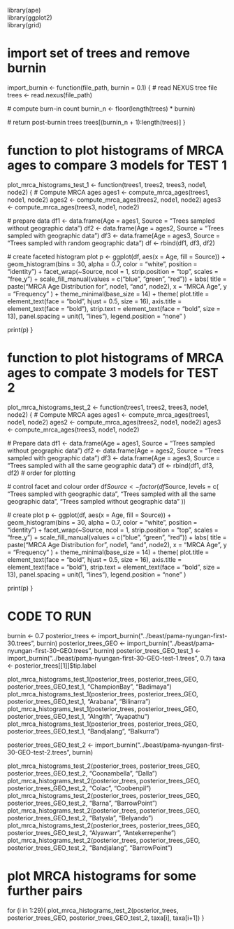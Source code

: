 library(ape)       
library(ggplot2)   
library(grid)  

# import set of trees and remove burnin
import_burnin <- function(file_path, burnin = 0.1) {
  # read NEXUS tree file
  trees <- read.nexus(file_path)
  
  # compute burn-in count
  burnin_n <- floor(length(trees) * burnin)
  
  # return post-burnin trees
  trees[(burnin_n + 1):length(trees)]
}

# function to plot histograms of MRCA ages to compare 3 models for TEST 1
plot_mrca_histograms_test_1 <- function(trees1, trees2, trees3, node1, node2) {
  # Compute MRCA ages
  ages1 <- compute_mrca_ages(trees1, node1, node2)
  ages2 <- compute_mrca_ages(trees2, node1, node2)
  ages3 <- compute_mrca_ages(trees3, node1, node2)

  # prepare data
  df1 <- data.frame(Age = ages1, Source = "Trees sampled without geographic data")
  df2 <- data.frame(Age = ages2, Source = "Trees sampled with geographic data")
  df3 <- data.frame(Age = ages3, Source = "Trees sampled with random geographic data")
  df <- rbind(df1, df3, df2)

  # create faceted histogram plot
  p <- ggplot(df, aes(x = Age, fill = Source)) +
    geom_histogram(bins = 30, alpha = 0.7, color = "white", position = "identity") +
    facet_wrap(~Source, ncol = 1, strip.position = "top", scales = "free_y") +
    scale_fill_manual(values = c("blue", "green", "red")) +
    labs(
      title = paste("MRCA Age Distribution for", node1, "and", node2),
      x = "MRCA Age",
      y = "Frequency"
    ) +
    theme_minimal(base_size = 14) +
    theme(
      plot.title = element_text(face = "bold", hjust = 0.5, size = 16),
      axis.title = element_text(face = "bold"),
      strip.text = element_text(face = "bold", size = 13),
      panel.spacing = unit(1, "lines"),
      legend.position = "none"
    )

  print(p)
}


# function to plot histograms of MRCA ages to compate 3 models for TEST 2
plot_mrca_histograms_test_2 <- function(trees1, trees2, trees3, node1, node2) {
  # Compute MRCA ages
  ages1 <- compute_mrca_ages(trees1, node1, node2)
  ages2 <- compute_mrca_ages(trees2, node1, node2)
  ages3 <- compute_mrca_ages(trees3, node1, node2)

  # Prepare data
  df1 <- data.frame(Age = ages1, Source = "Trees sampled without geographic data")
  df2 <- data.frame(Age = ages2, Source = "Trees sampled with geographic data")
  df3 <- data.frame(Age = ages3, Source = "Trees sampled with all the same geographic data")
  df <- rbind(df1, df3, df2)  # order for plotting

  # control facet and colour order
  df$Source <- factor(df$Source, levels = c(
    "Trees sampled with geographic data",
    "Trees sampled with all the same geographic data",
    "Trees sampled without geographic data"
  ))

  # create plot
  p <- ggplot(df, aes(x = Age, fill = Source)) +
    geom_histogram(bins = 30, alpha = 0.7, color = "white", position = "identity") +
    facet_wrap(~Source, ncol = 1, strip.position = "top", scales = "free_y") +
    scale_fill_manual(values = c("blue", "green", "red")) +
    labs(
      title = paste("MRCA Age Distribution for", node1, "and", node2),
      x = "MRCA Age",
      y = "Frequency"
    ) +
    theme_minimal(base_size = 14) +
    theme(
      plot.title = element_text(face = "bold", hjust = 0.5, size = 16),
      axis.title = element_text(face = "bold"),
      strip.text = element_text(face = "bold", size = 13),
      panel.spacing = unit(1, "lines"),
      legend.position = "none"
    )

  print(p)
}

# CODE TO RUN
burnin <- 0.7
posterior_trees <- import_burnin("../beast/pama-nyungan-first-30.trees", burnin)
posterior_trees_GEO <- import_burnin("../beast/pama-nyungan-first-30-GEO.trees", burnin)
posterior_trees_GEO_test_1 <- import_burnin("../beast/pama-nyungan-first-30-GEO-test-1.trees", 0.7)
taxa <- posterior_trees[[1]]$tip.label 

plot_mrca_histograms_test_1(posterior_trees, posterior_trees_GEO, posterior_trees_GEO_test_1, "ChampionBay", "Badimaya")  
plot_mrca_histograms_test_1(posterior_trees, posterior_trees_GEO, posterior_trees_GEO_test_1, "Arabana", "Bilinarra")
plot_mrca_histograms_test_1(posterior_trees, posterior_trees_GEO, posterior_trees_GEO_test_1, "Alngith", "Ayapathu") 
plot_mrca_histograms_test_1(posterior_trees, posterior_trees_GEO, posterior_trees_GEO_test_1, "Bandjalang", "Balkurra") 

posterior_trees_GEO_test_2 <- import_burnin("../beast/pama-nyungan-first-30-GEO-test-2.trees", burnin)

plot_mrca_histograms_test_2(posterior_trees, posterior_trees_GEO, posterior_trees_GEO_test_2, "Coonambella", "Dalla")
plot_mrca_histograms_test_2(posterior_trees, posterior_trees_GEO, posterior_trees_GEO_test_2, "Colac", "Coobenpil")
plot_mrca_histograms_test_2(posterior_trees, posterior_trees_GEO, posterior_trees_GEO_test_2, "Barna", "BarrowPoint")
plot_mrca_histograms_test_2(posterior_trees, posterior_trees_GEO, posterior_trees_GEO_test_2, "Batyala", "Belyando")
plot_mrca_histograms_test_2(posterior_trees, posterior_trees_GEO, posterior_trees_GEO_test_2, "Alyawarr", "Antekerrepenhe")
plot_mrca_histograms_test_2(posterior_trees, posterior_trees_GEO, posterior_trees_GEO_test_2, "Bandjalang", "BarrowPoint")

# plot MRCA histograms for some further pairs
for (i in 1:29){
  plot_mrca_histograms_test_2(posterior_trees, posterior_trees_GEO, posterior_trees_GEO_test_2, taxa[i], taxa[i+1])
}


